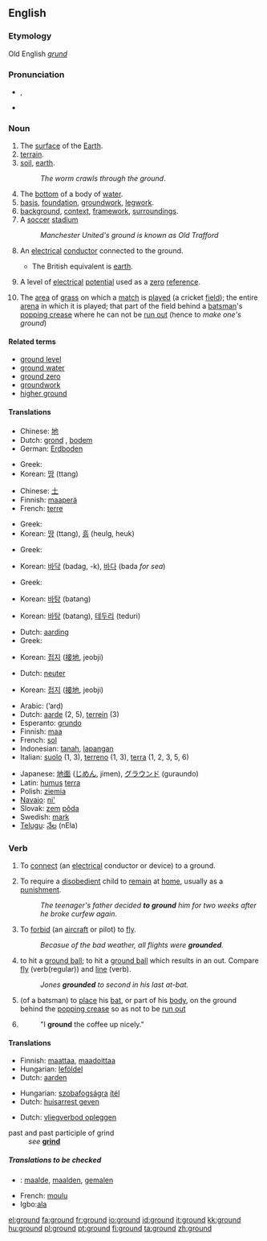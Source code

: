 ==English==

{{rank|followed|fear|evening|428|ground|understand|fine|law}}

===Etymology===
Old English ''[[grund]]''

===Pronunciation===
*{{IPA|/'gɹaʊnd/}}, {{SAMPA|/"graUnd/}}
*{{audio|en-us-ground.ogg|Audio (US)}}

===Noun===
{{en-noun}}

#The [[surface]] of the [[Earth]].
#[[terrain]].
#[[soil]], [[earth]].
#:''The worm crawls through the ground''.
#The [[bottom]] of a body of [[water]].
#[[basis]], [[foundation]], [[groundwork]], [[legwork]].
#[[background]], [[context]], [[framework]], [[surrounding]]s.  
#A [[soccer]] [[stadium]]
#:''Manchester United's ground is known as Old Trafford''
#{{US}} An [[electrical]] [[conductor]] connected to the ground.  
#*The British equivalent is [[earth]].
#{{US}} A level of [[electrical]] [[potential]] used as a [[zero]] [[reference]].
#{{cricket}} The [[area]] of [[grass]] on which a [[match]] is [[played]] (a cricket [[field]]); the entire [[arena]] in which it is played; that part of the field behind a [[batsman]]'s [[popping crease]] where he can not be [[run out]] (hence to ''make one's ground'')

====Related terms====
*[[ground level]]
*[[ground water]]
*[[ground zero]]
*[[groundwork]]
*[[higher ground]]

====Translations====
{{trans-top|the surface of the Earth}}
*Chinese: [[地]]
*Dutch: [[grond]] {{m}}, [[bodem]] {{m}}
*German: [[Erdboden]] {{m}}
{{trans-mid}}
*Greek: {{t-|el|έδαφος|n}}
*Korean: [[땅]] (ttang)

{{trans-bottom}}

{{trans-top|soil, earth}}
*Chinese: [[土]]
*Finnish: [[maaperä]]
*French: [[terre]] {{f}}
{{trans-mid}}
*Greek: {{t-|el|έδαφος|n}}
*Korean: [[땅]] (ttang), [[흙]] (heulg, heuk) 
{{trans-bottom}}

{{trans-top|the bottom of a body of water}}
*Greek: {{t|el|βυθός|m}}
{{trans-mid}}
*Korean: [[바닥]] (badag, -k), [[바다]] (bada ''for sea'')
{{trans-bottom}}

{{trans-top|basis, foundation, groundwork}}
*Greek: {{t-|el|έδαφος|n}}
{{trans-mid}}
*Korean: [[바탕]] (batang)
{{trans-bottom}}

{{trans-top|background, context, framework, surroundings}}
{{trans-mid}}
*Korean: [[바탕]] (batang), [[테두리]] (teduri) 
{{trans-bottom}}

{{trans-top|electrical conductor connected to point of zero potential}}
*Dutch: [[aarding]] {{f}}
*Greek: {{t|el|γείωση|f}}
{{trans-mid}}
*Korean: [[접지]] ([[接]][[地]], jeobji)
{{trans-bottom}}

{{trans-top|electrical point of zero potential}}
*Dutch: [[neuter]] {{m}}
{{trans-mid}}
*Korean: [[접지]] ([[接]][[地]], jeobji)
{{trans-bottom}}

{{rfc-trans}}
{{top}}
*Arabic: {{ARchar|[[ارض|أرض]]}} (’arḍ) {{f}}
*Dutch: [[aarde]] {{f}} (2, 5), [[terrein]] {{n}} (3)
*Esperanto: [[grundo]]
*Finnish: [[maa]]
*French: [[sol]] {{m}}
*Indonesian: [[tanah]], [[lapang|lapangan]]
*Italian: [[suolo]] {{m}} (1, 3), [[terreno]] {{m}} (1, 3), [[terra]] {{f}} (1, 2, 3, 5, 6)
{{mid}}
*Japanese: [[地面]] ([[じめん]], jimen), [[グラウンド]] (guraundo)
*Latin: [[humus]] {{f}} [[terra]] {{f}}
*Polish: [[ziemia]] {{f}}
*[[Navajo]]: [[ni']]
*Slovak: [[zem]] [[pôda]]
*Swedish: [[mark]]
*[[Telugu]]: [[నేల]] (nEla)
{{bottom}}

===Verb===
{{en-verb}}

# To [[connect]] (an [[electrical]] conductor or device) to a ground.
# {{transitive}} To require a [[disobedient]] child to [[remain]] at [[home]], usually as a [[punishment]].
#: ''The teenager's father decided '''to ground''' him for two weeks after he broke curfew again.''
# {{transitive}} To [[forbid]] (an [[aircraft]] or pilot) to [[fly]].
#: ''Becasue of the bad weather, all flights were '''grounded'''.''
# {{baseball}} to hit a [[ground ball]]; to hit a [[ground ball]] which results in an out.  Compare [[fly]] (verb(regular)) and [[line]] (verb).
#: ''Jones '''grounded''' to second in his last at-bat.''
# {{cricket}} (of a batsman) to [[place]] his [[bat]], or part of his [[body]], on the ground behind the [[popping crease]] so as not to be [[run out]]
# {{past of|[[grind]]}}
#:"I '''ground''' the coffee up nicely."

====Translations====
{{trans-top|to connect an electrical conductor}}
*Finnish: [[maattaa]], [[maadoittaa]]
*Hungarian: [[leföldel]]
*Dutch: [[aarden]]
{{trans-mid}}
{{trans-bottom}}

{{trans-top|to require a child to remain at home}}
*Hungarian: [[szobafogság]]ra [[ítél]]
*Dutch: [[huisarrest geven]]
{{trans-mid}}
{{trans-bottom}}

{{trans-top|to forbid an aircraft or pilot to fly}}
*Dutch: [[vliegverbod opleggen]]
{{trans-mid}}
{{trans-bottom}}

;past and past participle of grind
:''see'' '''[[grind]]'''

=====Translations to be checked=====
{{checktrans}}
*{{ttbc|Dutch}}: [[maalde]], [[maalden]], [[gemalen]]

*French: [[moulu]]
*Igbo:[[ala]]

[[el:ground]]
[[fa:ground]]
[[fr:ground]]
[[io:ground]]
[[id:ground]]
[[it:ground]]
[[kk:ground]]
[[hu:ground]]
[[pl:ground]]
[[pt:ground]]
[[fi:ground]]
[[ta:ground]]
[[zh:ground]]